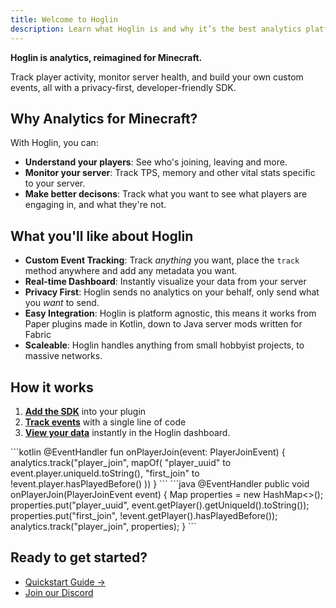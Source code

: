 ```yaml
---
title: Welcome to Hoglin
description: Learn what Hoglin is and why it’s the best analytics platform for Minecraft servers.
---
```



**Hoglin is analytics, reimagined for Minecraft.**

Track player activity, monitor server health, and build your own custom events, all with a privacy-first, developer-friendly SDK.

## Why Analytics for Minecraft?

With Hoglin, you can:

- **Understand your players**: See who's joining, leaving and more.
- **Monitor your server**: Track TPS, memory and other vital stats specific to your server.
- **Make better decisons**: Track what you want to see what players are engaging in, and what they're not.

## What you'll like about Hoglin

- **Custom Event Tracking**: Track *anything* you want, place the `track` method anywhere and add any metadata you want.
- **Real-time Dashboard**: Instantly visualize your data from your server
- **Privacy First**: Hoglin sends no analytics on your behalf, only send what you *want* to send.
- **Easy Integration**: Hoglin is platform agnostic, this means it works from Paper plugins made in Kotlin, down to Java server mods written for Fabric
- **Scaleable**: Hoglin handles anything from small hobbyist projects, to massive networks.

## How it works

1. [**Add the SDK**](/getting-started#install-the-sdk) into your plugin
2. [**Track events**](/guides/player-events) with a single line of code
3. [**View your data**](/guides/explore) instantly in the Hoglin dashboard.

<Tabs>
  <TabItem label="Kotlin">
    ```kotlin
    @EventHandler
    fun onPlayerJoin(event: PlayerJoinEvent) {
        analytics.track("player_join", mapOf(
            "player_uuid" to event.player.uniqueId.toString(),
            "first_join" to !event.player.hasPlayedBefore()
        ))
    }
    ```
  </TabItem>
  <TabItem label="Java">
    ```java
    @EventHandler
    public void onPlayerJoin(PlayerJoinEvent event) {
        Map<String, Object> properties = new HashMap<>();
        properties.put("player_uuid", event.getPlayer().getUniqueId().toString());
        properties.put("first_join", !event.getPlayer().hasPlayedBefore());
        analytics.track("player_join", properties);
    }
    ```
  </TabItem>
</Tabs>

## Ready to get started?


- [Quickstart Guide →](./getting-started)
- [Join our Discord](https://hoglin.gg/discord)

